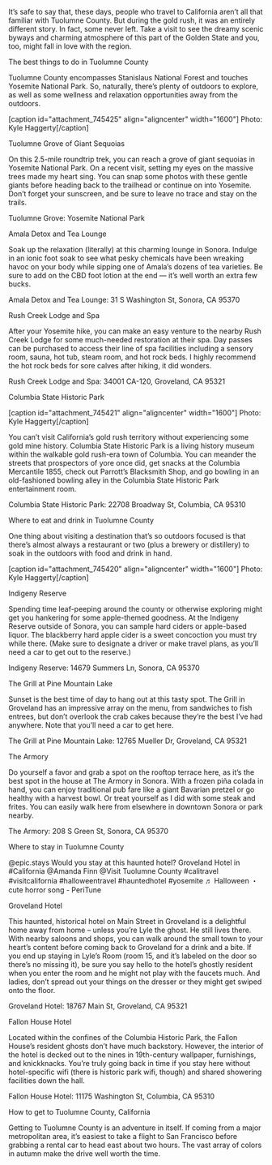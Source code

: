 It’s safe to say that, these days, people who travel to California aren’t all that familiar with Tuolumne County. But during the gold rush, it was an entirely different story. In fact, some never left. Take a visit to see the dreamy scenic byways and charming atmosphere of this part of the Golden State and you, too, might fall in love with the region.

The best things to do in Tuolumne County

Tuolumne County encompasses Stanislaus National Forest and touches Yosemite National Park. So, naturally, there’s plenty of outdoors to explore, as well as some wellness and relaxation opportunities away from the outdoors.

[caption id="attachment_745425" align="aligncenter" width="1600"] Photo: Kyle Haggerty[/caption]

Tuolumne Grove of Giant Sequoias 

On this 2.5-mile roundtrip trek, you can reach a grove of giant sequoias in Yosemite National Park. On a recent visit, setting my eyes on the massive trees made my heart sing. You can snap some photos with these gentle giants before heading back to the trailhead or continue on into Yosemite. Don’t forget your sunscreen, and be sure to leave no trace and stay on the trails.

Tuolumne Grove: Yosemite National Park

Amala Detox and Tea Lounge 

Soak up the relaxation (literally) at this charming lounge in Sonora. Indulge in an ionic foot soak to see what pesky chemicals have been wreaking havoc on your body while sipping one of Amala’s dozens of tea varieties. Be sure to add on the CBD foot lotion at the end — it’s well worth an extra few bucks.

Amala Detox and Tea Lounge: 31 S Washington St, Sonora, CA 95370

Rush Creek Lodge and Spa 

After your Yosemite hike, you can make an easy venture to the nearby Rush Creek Lodge for some much-needed restoration at their spa. Day passes can be purchased to access their line of spa facilities including a sensory room, sauna, hot tub, steam room, and hot rock beds. I highly recommend the hot rock beds for sore calves after hiking, it did wonders. 

Rush Creek Lodge and Spa: 34001 CA-120, Groveland, CA 95321

Columbia State Historic Park 

[caption id="attachment_745421" align="aligncenter" width="1600"] Photo: Kyle Haggerty[/caption]

You can’t visit California’s gold rush territory without experiencing some gold mine history. Columbia State Historic Park is a living history museum within the walkable gold rush-era town of Columbia. You can meander the streets that prospectors of yore once did, get snacks at the Columbia Mercantile 1855, check out Parrott’s Blacksmith Shop, and go bowling in an old-fashioned bowling alley in the Columbia State Historic Park entertainment room. 

Columbia State Historic Park: 22708 Broadway St, Columbia, CA 95310

Where to eat and drink in Tuolumne County

One thing about visiting a destination that’s so outdoors focused is that there’s almost always a restaurant or two (plus a brewery or distillery) to soak in the outdoors with food and drink in hand.

[caption id="attachment_745420" align="aligncenter" width="1600"] Photo: Kyle Haggerty[/caption]

Indigeny Reserve 

Spending time leaf-peeping around the county or otherwise exploring might get you hankering for some apple-themed goodness. At the Indigeny Reserve outside of Sonora, you can sample hard ciders or apple-based liquor. The blackberry hard apple cider is a sweet concoction you must try while there. (Make sure to designate a driver or make travel plans, as you’ll need a car to get out to the reserve.)

Indigeny Reserve: 14679 Summers Ln, Sonora, CA 95370

The Grill at Pine Mountain Lake 

Sunset is the best time of day to hang out at this tasty spot. The Grill in Groveland has an impressive array on the menu, from sandwiches to fish entrees, but don’t overlook the crab cakes because they’re the best I’ve had anywhere. Note that you’ll need a car to get here.

The Grill at Pine Mountain Lake: 12765 Mueller Dr, Groveland, CA 95321

The Armory 

Do yourself a favor and grab a spot on the rooftop terrace here, as it’s the best spot in the house at The Armory in Sonora. With a frozen piña colada in hand, you can enjoy traditional pub fare like a giant Bavarian pretzel or go healthy with a harvest bowl. Or treat yourself as I did with some steak and frites. You can easily walk here from elsewhere in downtown Sonora or park nearby.

The Armory: 208 S Green St, Sonora, CA 95370

Where to stay in Tuolumne County 

  @epic.stays Would you stay at this haunted hotel?  Groveland Hotel in #California  @Amanda Finn  @Visit Tuolumne County  #calitravel #visitcalifornia #halloweentravel #hauntedhotel #yosemite ♬ Halloween ・ cute horror song - PeriTune   

Groveland Hotel

This haunted, historical hotel on Main Street in Groveland is a delightful home away from home – unless you’re Lyle the ghost. He still lives there. With nearby saloons and shops, you can walk around the small town to your heart’s content before coming back to Groveland for a drink and a bite. If you end up staying in Lyle’s Room (room 15, and it’s labeled on the door so there’s no missing it), be sure you say hello to the hotel’s ghostly resident when you enter the room and he might not play with the faucets much. And ladies, don’t spread out your things on the dresser or they might get swiped onto the floor. 

Groveland Hotel: 18767 Main St, Groveland, CA 95321

Fallon House Hotel 

Located within the confines of the Columbia Historic Park, the Fallon House’s resident ghosts don’t have much backstory. However, the interior of the hotel is decked out to the nines in 19th-century wallpaper, furnishings, and knickknacks. You’re truly going back in time if you stay here without hotel-specific wifi (there is historic park wifi, though) and shared showering facilities down the hall. 

Fallon House Hotel: 11175 Washington St, Columbia, CA 95310

How to get to Tuolumne County, California

Getting to Tuolumne County is an adventure in itself. If coming from a major metropolitan area, it’s easiest to take a flight to San Francisco before grabbing a rental car to head east about two hours. The vast array of colors in autumn make the drive well worth the time. 
